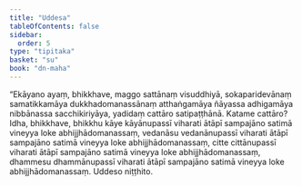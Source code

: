```yaml
---
title: "Uddesa"
tableOfContents: false
sidebar:
  order: 5
type: "tipitaka"
basket: "su"
book: "dn-maha"
---
```



<DynamicBreadcrumb />

<Division number="373" book="dn-maha">

<Paragraph number="942" book="dn-maha">
“Ekāyano ayaṃ, bhikkhave, maggo sattānaṃ visuddhiyā, sokaparidevānaṃ samatikkamāya dukkhadomanassānaṃ atthaṅgamāya ñāyassa adhigamāya nibbānassa sacchikiriyāya, yadidaṃ cattāro satipaṭṭhānā.
</Paragraph>

<Paragraph number="943" book="dn-maha">
Katame cattāro? Idha, bhikkhave, bhikkhu kāye kāyānupassī viharati ātāpī sampajāno satimā vineyya loke abhijjhādomanassaṃ, vedanāsu vedanānupassī viharati ātāpī sampajāno satimā vineyya loke abhijjhādomanassaṃ, citte cittānupassī viharati ātāpī sampajāno satimā vineyya loke abhijjhādomanassaṃ, dhammesu dhammānupassī viharati ātāpī sampajāno satimā vineyya loke abhijjhādomanassaṃ.

</Paragraph>
</Division>

<Paragraph number="944" type="center" book="dn-maha">
Uddeso niṭṭhito.
</Paragraph>